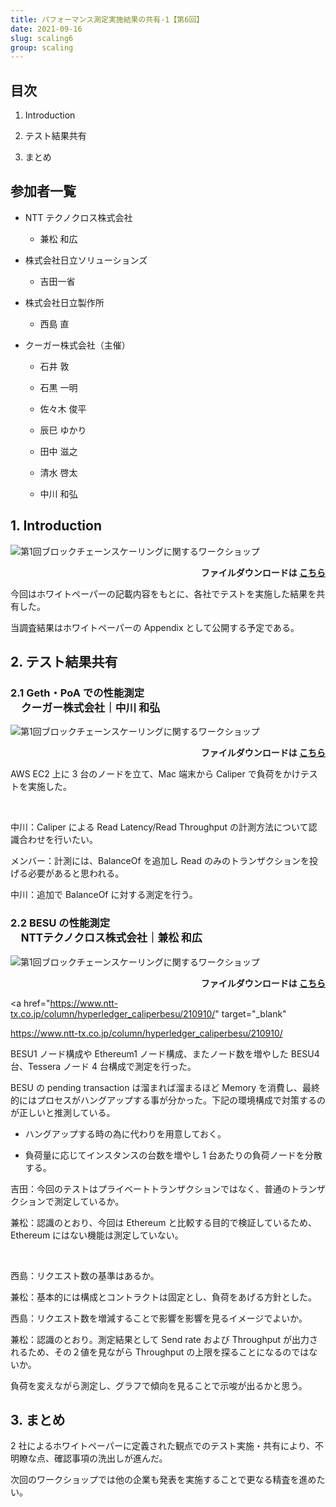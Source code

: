 ```yaml
---
title: パフォーマンス測定実施結果の共有-1【第6回】
date: 2021-09-16
slug: scaling6
group: scaling
---
```


## 目次

1. Introduction

2. テスト結果共有

3. まとめ

## 参加者一覧

- NTT テクノクロス株式会社

  - 兼松 和広

- 株式会社日立ソリューションズ

  - 吉田一省

- 株式会社日立製作所

  - 西島 直

- クーガー株式会社（主催）

  - 石井 敦

  - 石黒 一明

  - 佐々木 俊平

  - 辰巳 ゆかり

  - 田中 滋之

  - 清水 啓太

  - 中川 和弘

## 1. Introduction

![第1回ブロックチェーンスケーリングに関するワークショップ](./images/img1.png)

<p style="text-align: right;font-weight:bold;">
  ファイルダウンロードは
  <a href="/pdf/scaling6/scalling-workshop_6_introduction.pdf" target="_blank">
    こちら
  </a>
</p>

今回はホワイトペーパーの記載内容をもとに、各社でテストを実施した結果を共有した。

当調査結果はホワイトペーパーの Appendix として公開する予定である。

## 2. テスト結果共有

### 2.1 Geth・PoA での性能測定

<p style="margin-top: -1em;font-weight: bold;font-size: 1.2em;margin-left: 1em;">
  クーガー株式会社｜中川 和弘
</p>

![第1回ブロックチェーンスケーリングに関するワークショップ](./images/img2.png)

<p style="text-align: right;font-weight:bold;">
  ファイルダウンロードは
  <a href="/pdf/scaling6/scalling-workshop_6_Couger.pdf" target="_blank">
    こちら
  </a>
</p>

AWS EC2 上に 3 台のノードを立て、Mac 端末から Caliper で負荷をかけテストを実施した。

<br/>

中川：Caliper による Read Latency/Read Throughput の計測方法について認識合わせを行いたい。

メンバー：計測には、BalanceOf を追加し Read のみのトランザクションを投げる必要があると思われる。

中川：追加で BalanceOf に対する測定を行う。

### 2.2 BESU の性能測定

<p style="margin-top: -1em;font-weight: bold;font-size: 1.2em;margin-left: 1em;">
  NTTテクノクロス株式会社｜兼松 和広
</p>

![第1回ブロックチェーンスケーリングに関するワークショップ](./images/img3.png)

<p style="text-align: right;font-weight:bold;">
  ファイルダウンロードは
  <a href="/pdf/scaling6/scalling-workshop_6_NTTTX.pdf" target="_blank">
    こちら
  </a>
</p>

<a
  href="https://www.ntt-tx.co.jp/column/hyperledger_caliperbesu/210910/"
  target="_blank"
>
  https://www.ntt-tx.co.jp/column/hyperledger_caliperbesu/210910/
</a>

BESU1 ノード構成や Ethereum1 ノード構成、またノード数を増やした BESU4 台、Tessera ノード 4 台構成で測定を行った。

BESU の pending transaction は溜まれば溜まるほど Memory を消費し、最終的にはプロセスがハングアップする事が分かった。下記の環境構成で対策するのが正しいと推測している。

- ハングアップする時の為に代わりを用意しておく。

- 負荷量に応じてインスタンスの台数を増やし 1 台あたりの負荷ノードを分散する。

吉田：今回のテストはプライベートトランザクションではなく、普通のトランザクションで測定しているか。

兼松：認識のとおり、今回は Ethereum と比較する目的で検証しているため、Ethereum にはない機能は測定していない。

<br/>

西島：リクエスト数の基準はあるか。

兼松：基本的には構成とコントラクトは固定とし、負荷をあげる方針とした。

西島：リクエスト数を増減することで影響を影響を見るイメージでよいか。

兼松：認識のとおり。測定結果として Send rate および Throughput が出力されるため、その２値を見ながら Throughput の上限を探ることになるのではないか。

負荷を変えながら測定し、グラフで傾向を見ることで示唆が出るかと思う。

## 3. まとめ

2 社によるホワイトペーパーに定義された観点でのテスト実施・共有により、不明瞭な点、確認事項の洗出しが進んだ。

次回のワークショップでは他の企業も発表を実施することで更なる精査を進めたい。
